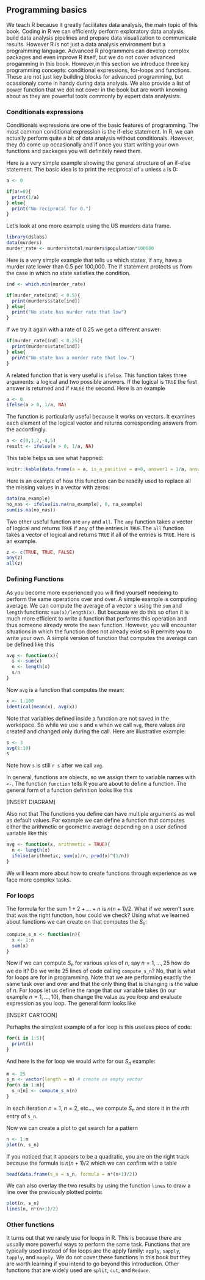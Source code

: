 ## Programming basics

We teach R because it greatly facilitates data analysis, the main topic of this book. Coding in R we can efficiently perform exploratory data analysis, build data analysis pipelines and prepare data visualization to communicate results. However R is not just a data analysis environment but a programming language. Advanced R programmers can develop complex packages and even improve R itself, but we do not cover advanced progamming in this book. However,in this section we introduce three key programming concepts: conditional expressions, for-loops and functions. These are not just key building blocks for advanced programming, but ocassionaly come in handy during data analysis. We also provide a list of power function that we dot not cover in the book but are worth knowing about as they are powerful tools commonly by expert data analysists.

### Conditionals expressions

Conditionals expressions are one of the basic features of programming. The most common conditional expression is the if-else statement. In R, we can actually perform quite a bit of data analysis without conditionals. However, they do come up occasionally and if once you start writing your own functions and packages you will definitely need them.

Here is a very simple example showing the general structure of an if-else statement. The basic idea is to print the reciprocal of `a` unless `a` is 0:

```r
a <- 0

if(a!=0){
  print(1/a)
} else{
  print("No reciprocal for 0.")
}
```


Let's look at one more example using the US murders data frame.

```r
library(dslabs)
data(murders)
murder_rate <- murders$total/murders$population*100000
```


Here is a very simple example that tells us which states, if any, have a murder rate lower than 0.5 per 100,000. The if statement protects us from the case in which no state satisfies the condition.

```r
ind <- which.min(murder_rate)

if(murder_rate[ind] < 0.5){
  print(murders$state[ind]) 
} else{
  print("No state has murder rate that low")
}
```

If we try it again with a rate of 0.25 we get a different answer:

```r
if(murder_rate[ind] < 0.25){
  print(murders$state[ind]) 
} else{
  print("No state has a murder rate that low.")
}
```

A related function that is very useful is `ifelse`. This function takes three arguments: a logical and two possible answers. If the logical is `TRUE` the first answer is returned and if `FALSE` the second. Here is an example

```r
a <- 0
ifelse(a > 0, 1/a, NA)
```

The function is particularly useful because it works on vectors. It examines each element of the logical vector and returns corresponding answers from the accordingly.

```r
a <- c(0,1,2,-4,5)
result <- ifelse(a > 0, 1/a, NA)
```

This table helps us see what happned:
```r
knitr::kable(data.frame(a = a, is_a_positive = a>0, answer1 = 1/a, answer2 = NA, result = result))
```

Here is an example of how this function can be readily used to replace all the missing values in a vector with zeros:

```r
data(na_example)
no_nas <- ifelse(is.na(na_example), 0, na_example) 
sum(is.na(no_nas))
```

Two other useful function are `any` and `all`. The `any` function takes a vector of logical and returns `TRUE` if any of the entries is `TRUE`.The `all` function takes a vector of logical and returns `TRUE` if all of the entries is `TRUE`. Here is an example.

```r
z <- c(TRUE, TRUE, FALSE)
any(z)
all(z)
```

### Defining Functions

As you become more experienced you will find yourself needeing to perform the same operations over and over. A simple example is  computing average. We can compute the average of a vector `x` using the `sum` and `length` functions: `sum(x)/length(x)`. But because we do this so often it is much more efficient to write a function that performs this operation and thus someone already wrote the `mean` function. However, you will encounter situations in which the function does not already exist so R permits you to write your own. A simple version of function that computes the average can be defined like this

```r
avg <- function(x){
  s <- sum(x)
  n <- length(x)
  s/n
}
```

Now `avg` is a function that computes the mean:

```r
x <- 1:100
identical(mean(x), avg(x))
```

Note that variables defined inside a function are not saved in the workspace. So while we use `s` and `n` when we call `avg`, there values are created and changed only during the call. Here are illustrative example:

```r
s <- 3
avg(1:10)
s
```

Note how `s` is still `r s` after we call `avg`.


In general, functions are objects, so we assign them to variable names with `<-`. The function `function` tells R you are about to define a function. The general form of a function definition looks like this

[INSERT DIAGRAM]

Also not that 
The functions you define can have multiple arguments as well as default values. For example we can define a function that computes either the arithmetic or geometric average depending on a user defined variable like this

```r
avg <- function(x, arithmetic = TRUE){
  n <- length(x)
  ifelse(arithmetic, sum(x)/n, prod(x)^(1/n))
}
```

We will learn more about how to create functions through experience as we face more complex tasks.



### For loops

The formula for the sum $1+2+\dots+n$ is $n(n+1)/2$. What if we weren't sure that was the right function, how could we check? Using what we learned about functions we can create on that computes the $S_n$:

```r
compute_s_n <- function(n){
  x <- 1:n
  sum(x)
}
```

Now if we can compute $S_n$ for various vales of $n$, say $n=1,\dots,25$ how do we do it? Do we write 25 lines of code calling `compute_s_n`? No, that is what for loops are for in programming. Note that we are performing exactly the same task over and over and that the only thing that is changing is the value of $n$. For loops let us define the range that our variable takes (in our example $n=1,\dots,10$), then change the value as you _loop_ and evaluate expression as you loop. The general form looks like

[INSERT CARTOON]

Perhaphs the simplest example of a for loop is this useless piece of code:
```r
for(i in 1:5){
  print(i)
}
```

And here is the for loop we would write for our $S_n$ example:

```r
m <- 25
s_n <- vector(length = m) # create an empty vector
for(n in 1:m){
  s_n[n] <- compute_s_n(n)
}
```
In each iteration $n=1$, $n=2$, etc..., we compute $S_n$ and store it in the $n$th entry of `s_n`.

Now we can create a plot to get search for a pattern

```r
n <- 1:m
plot(n, s_n)
```

If you noticed that it appears to be a quadratic, you are on the right track because the formula is $n(n+1)/2$ which we can confirm with a table

```r
head(data.frame(s_n = s_n, formula = n*(n+1)/2))
```

We can also overlay the two results by using the function `lines` to draw a line over the previously plotted points:

```r
plot(n, s_n)
lines(n, n*(n+1)/2)
```


### Other functions

It turns out that we rarely use for loops in R. This is because there are usually more powerful ways to perform the same task. Functions that are typically used instead of for loops are the apply family: `apply`, `sapply`, `tapply`, and `mapply`. We do not cover these functions in this book but they are worth learning if you intend to go beyond this introduction. Other functions that are widely used are `split`, `cut`, and `Reduce`.









